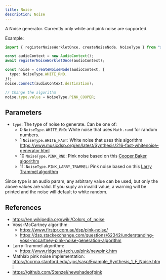 ```yaml
---
title: Noise
description: Noise
---
```


A Noise generator. Currently only white and pink noise are supported.

Example:

```ts
import { registerNoiseWorkletOnce, createNoiseNode, NoiseType } from "synthlet";

const audioContext = new AudioContext();
await registerNoiseWorkletOnce(audioContext);

const noise = createNoiseNode(audioContext, {
  type: NoiseType.WHITE_RND,
});
noise.connect(audioContext.destination);

// Change the algorithm
noise.type.value = NoiseType.PINK_COOPER;
```

## Parameters

- `type`: The type of noise to generate. Can be one of:
  - 0 `NoiseType.WHITE_RND`: White noise that uses `Math.rand` for random numbers.
  - 1 `NoiseType.WHITE_FAST`: White noise that uses this algorithm https://www.musicdsp.org/en/latest/Synthesis/216-fast-whitenoise-generator.html
  - 10 `NoiseType.PINK_RND`: Pink noise based on this [Cooper Baker algorithm](http://www.cooperbaker.com/home/code/pink%20noise/)
  - 11: `NoiseType.PINK_LARRY_TRAMMEL`: Pink noise based on this [Larry Trammel algorithm](https://www.ridgerat-tech.us/pink/newpink.htm)

Since type is an audio param, any arbitrary value can be used, but only the above values are valid. If you suply an invalid value, a warning will be printed and the noise will default to white random.

## References

- https://en.wikipedia.org/wiki/Colors_of_noise
- Voss-McCartney algorithm:
  - https://www.firstpr.com.au/dsp/pink-noise/
  - https://dsp.stackexchange.com/questions/62342/understanding-voss-mccartney-pink-noise-generation-algorithm
- Larry-Trammel algorithm:
  - https://www.ridgerat-tech.us/pink/newpink.htm
- Mathlab pink noise implementation: https://ccrma.stanford.edu/~jos/sasp/Example_Synthesis_1_F_Noise.html
- https://github.com/Stenzel/newshadeofpink
